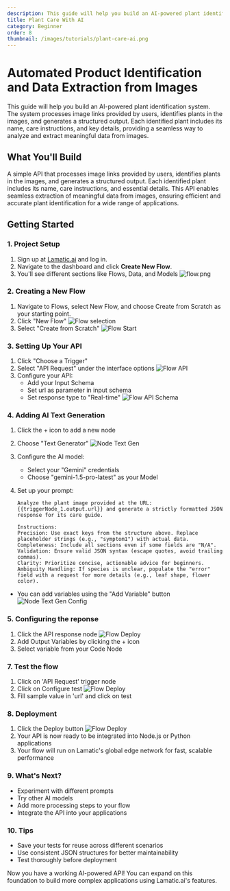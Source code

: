 ```yaml
---
description: This guide will help you build an AI-powered plant identification system that provides detailed care instructions.
title: Plant Care With AI
category: Beginner
order: 8
thumbnail: /images/tutorials/plant-care-ai.png
---
```


# Automated Product Identification and Data Extraction from Images

This guide will help you build an AI-powered plant identification system. The system processes image links provided by users, identifies plants in the images, and generates a structured output. Each identified plant includes its name, care instructions, and key details, providing a seamless way to analyze and extract meaningful data from images.

## What You'll Build

A simple API that processes image links provided by users, identifies plants in the images, and generates a structured output. Each identified plant includes its name, care instructions, and essential details. This API enables seamless extraction of meaningful data from images, ensuring efficient and accurate plant identification for a wide range of applications.

## Getting Started

### 1. Project Setup

1. Sign up at [Lamatic.ai](https://lamatic.ai/) and log in.
1. Navigate to the dashboard and click **Create New Flow**.
1. You'll see different sections like Flows, Data, and Models
   ![flow.png](./img/ai-review-responder/flow.png)

### 2. Creating a New Flow

1. Navigate to Flows, select New Flow, and choose Create from Scratch as your starting point.
2. Click "New Flow"
   ![Flow selection](./img/ai-review-responder/flow-select.png)
3. Select "Create from Scratch"
   ![Flow Start](./img/ai-review-responder/flow-start.png)

### 3. Setting Up Your API

1. Click "Choose a Trigger"
2. Select "API Request" under the interface options
   ![Flow API](./img/ai-review-responder/flow-step2.png)
3. Configure your API:
   - Add your Input Schema
   - Set url as parameter in input schema
   - Set response type to "Real-time"
     ![Flow API Schema](./img/ai-image-reviewer/api-schema.png)

### 4. Adding AI Text Generation

1. Click the + icon to add a new node
2. Choose "Text Generator"
   ![Node Text Gen](./img/plant-image-reviewer/text-gen-node1.png)
3. Configure the AI model:
   - Select your "Gemini" credentials
   - Choose "gemini-1.5-pro-latest" as your Model
4. Set up your prompt:

   ```
   Analyze the plant image provided at the URL:{{triggerNode_1.output.url}} and generate a strictly formatted JSON response for its care guide.

   Instructions:
   Precision: Use exact keys from the structure above. Replace placeholder strings (e.g., "symptom1") with actual data.
   Completeness: Include all sections even if some fields are "N/A".
   Validation: Ensure valid JSON syntax (escape quotes, avoid trailing commas).
   Clarity: Prioritize concise, actionable advice for beginners.
   Ambiguity Handling: If species is unclear, populate the "error" field with a request for more details (e.g., leaf shape, flower color).

   ```

- You can add variables using the "Add Variable" button
  ![Node Text Gen Config](./img/plant-image-reviewer/text-gen-node2.png)

### 5. Configuring the reponse

1. Click the API response node
   ![Flow Deploy](./img/ai-image-reviewer/response-node.png)
2. Add Output Variables by clicking the + icon
3. Select variable from your Code Node

### 7. Test the flow

1. Click on 'API Request' trigger node
2. Click on Configure test
   ![Flow Deploy](./img/ai-image-reviewer/testing.png)
3. Fill sample value in 'url' and click on test

### 8. Deployment

1. Click the Deploy button
   ![Flow Deploy](./img/ai-review-responder/deploy.png)
2. Your API is now ready to be integrated into Node.js or Python applications
3. Your flow will run on Lamatic's global edge network for fast, scalable performance

### 9. What's Next?

- Experiment with different prompts
- Try other AI models
- Add more processing steps to your flow
- Integrate the API into your applications

### 10. Tips

- Save your tests for reuse across different scenarios
- Use consistent JSON structures for better maintainability
- Test thoroughly before deployment

Now you have a working AI-powered API! You can expand on this foundation to build more complex applications using Lamatic.ai's features.

```

```
